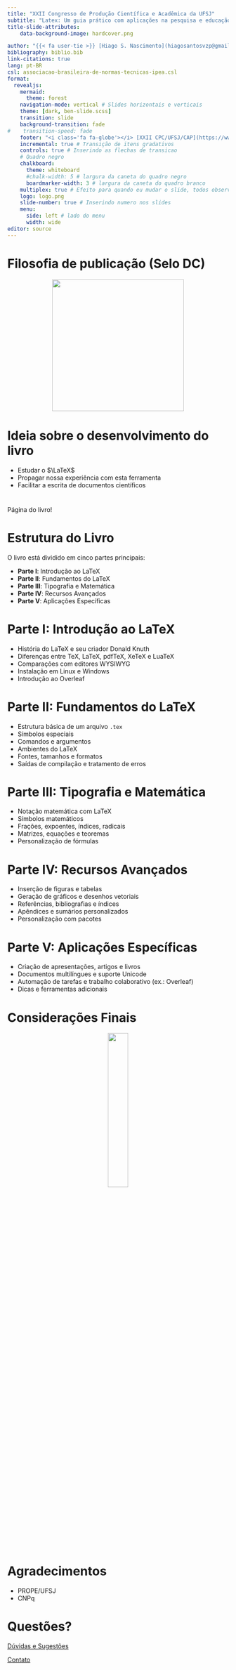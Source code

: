 ```yaml
---
title: "XXII Congresso de Produção Científica e Acadêmica da UFSJ"
subtitle: "Latex: Um guia prático com aplicações na pesquisa e educação"
title-slide-attributes:
    data-background-image: hardcover.png

author: "{{< fa user-tie >}} [Hiago S. Nascimento](hiagosantosvzp@gmail.com) | {{< fa school >}} [UFSJ](https://www.ufsj.edu.br/)"
bibliography: biblio.bib
link-citations: true
lang: pt-BR
csl: associacao-brasileira-de-normas-tecnicas-ipea.csl
format: 
  revealjs:
    mermaid:
      theme: forest
    navigation-mode: vertical # Slides horizontais e verticais
    theme: [dark, ben-slide.scss]
    transition: slide
    background-transition: fade
#    transition-speed: fade
    footer: "<i class='fa fa-globe'></i> [XXII CPC/UFSJ/CAP](https://www.ufsj.edu.br/cpc/) | <i class='fa fa-book'></i> <https://bendeivide.github.io/books/latex/>" # Rodapé
    incremental: true # Transição de itens gradativos
    controls: true # Inserindo as flechas de transicao
    # Quadro negro
    chalkboard: 
      theme: whiteboard
      #chalk-width: 5 # largura da caneta do quadro negro
      boardmarker-width: 3 # largura da caneta do quadro branco
    multiplex: true # Efeito para quando eu mudar o slide, todos observarao mudando em seus browsers tbm
    logo: logo.png
    slide-number: true # Inserindo numero nos slides
    menu:
      side: left # lado do menu
      width: wide
editor: source
---
```


# Filosofia de publicação (Selo DC) {background-image="background2.png"}

<a href="https://bendeivide.github.io/dc/" target="_blank" style="text-align: center;">

<img src="SeloDC-branco.png" width = "300">

</a>


# Ideia sobre o desenvolvimento do livro {background-image="background2.png"}

- Estudar o $\LaTeX$
- Propagar nossa experiência com esta ferramenta
- Facilitar a escrita de documentos científicos

# {data-background-interactive="true" data-background-iframe="https://bendeivide.github.io/books/latex/"}

Página do livro!

# Estrutura do Livro {background-image="background2.png"}

O livro está dividido em cinco partes principais:

- **Parte I**: Introdução ao LaTeX  
- **Parte II**: Fundamentos do LaTeX  
- **Parte III**: Tipografia e Matemática  
- **Parte IV**: Recursos Avançados  
- **Parte V**: Aplicações Específicas


# Parte I: Introdução ao LaTeX {background-image="background2.png"}

- História do LaTeX e seu criador Donald Knuth
- Diferenças entre TeX, LaTeX, pdfTeX, XeTeX e LuaTeX
- Comparações com editores WYSIWYG
- Instalação em Linux e Windows
- Introdução ao Overleaf



# Parte II: Fundamentos do LaTeX {background-image="background2.png"}

- Estrutura básica de um arquivo `.tex`
- Símbolos especiais
- Comandos e argumentos
- Ambientes do LaTeX
- Fontes, tamanhos e formatos
- Saídas de compilação e tratamento de erros



# Parte III: Tipografia e Matemática {background-image="background2.png"}

- Notação matemática com LaTeX
- Símbolos matemáticos
- Frações, expoentes, índices, radicais
- Matrizes, equações e teoremas
- Personalização de fórmulas



# Parte IV: Recursos Avançados {background-image="background2.png"}

- Inserção de figuras e tabelas
- Geração de gráficos e desenhos vetoriais
- Referências, bibliografias e índices
- Apêndices e sumários personalizados
- Personalização com pacotes



# Parte V: Aplicações Específicas {background-image="background2.png"}

- Criação de apresentações, artigos e livros
- Documentos multilíngues e suporte Unicode
- Automação de tarefas e trabalho colaborativo (ex.: Overleaf)
- Dicas e ferramentas adicionais

# Considerações Finais {background-image="background2.png"}

<center>
![](livro.png){width=30%}
</center>

# Agradecimentos {background-image="EMAT02.png"}

- PROPE/UFSJ
- CNPq


# Questões? {background-image="background2.png"}

[Dúvidas e Sugestões](hiagosantosvzp@gmail.com){preview-link="true"}

[Contato](hiagosantosvzp@gmail.com){preview-link="true"}


